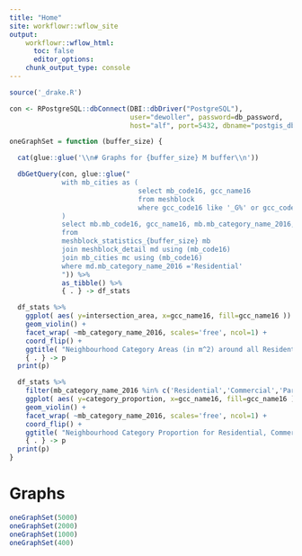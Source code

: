 ```yaml
---
title: "Home"
site: workflowr::wflow_site
output:
    workflowr::wflow_html:
      toc: false
      editor_options:
    chunk_output_type: console
---
```



```r

source('_drake.R')

con <- RPostgreSQL::dbConnect(DBI::dbDriver("PostgreSQL"),
                              user="dewoller", password=db_password,
                              host="alf", port=5432, dbname="postgis_db")

oneGraphSet = function (buffer_size) {

  cat(glue::glue('\\n# Graphs for {buffer_size} M buffer\\n'))

  dbGetQuery(con, glue::glue("
             with mb_cities as (
                                select mb_code16, gcc_name16
                                from meshblock
                                where gcc_code16 like '_G%' or gcc_code16 = '8ACTE'
             )
             select mb.mb_code16, gcc_name16, mb.mb_category_name_2016, population_covered, intersection_area, category_proportion
             from
             meshblock_statistics_{buffer_size} mb
             join meshblock_detail md using (mb_code16)
             join mb_cities mc using (mb_code16)
             where md.mb_category_name_2016 ='Residential'
             ")) %>%
             as_tibble() %>%
             { . } -> df_stats

  df_stats %>%
    ggplot( aes( y=intersection_area, x=gcc_name16, fill=gcc_name16 )) +
    geom_violin() +
    facet_wrap( ~mb_category_name_2016, scales='free', ncol=1) +
    coord_flip() +
    ggtitle( "Neighbourhood Category Areas (in m^2) around all Residential Meshblocks"   ) %>%
    { . } -> p
  print(p)

  df_stats %>%
    filter(mb_category_name_2016 %in% c('Residential','Commercial','Parkland')) %>%
    ggplot( aes( y=category_proportion, x=gcc_name16, fill=gcc_name16 )) +
    geom_violin() +
    facet_wrap( ~mb_category_name_2016, scales='free', ncol=1) +
    coord_flip() +
    ggtitle( "Neighbourhood Category Proportion for Residential, Commerical and Parklands around all Residential Meshblocks"   ) %>%
    { . } -> p
  print(p)
}


```

#  Graphs

```r

oneGraphSet(5000)
oneGraphSet(2000)
oneGraphSet(1000)
oneGraphSet(400)

```

